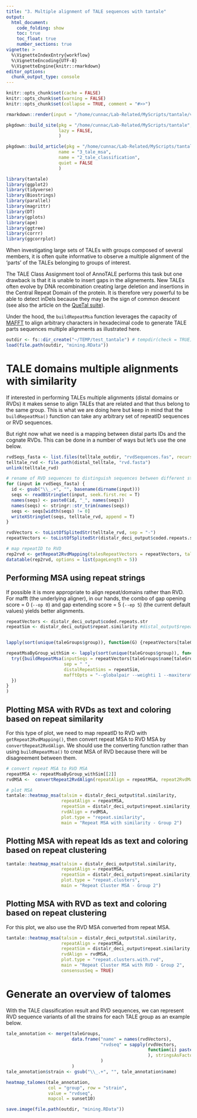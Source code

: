 ```yaml
---
title: "3. Multiple alignment of TALE sequences with tantale"
output: 
  html_document:
    code_folding: show
    toc: true
    toc_float: true
    number_sections: true
vignette: >
  %\VignetteIndexEntry{workflow}
  %\VignetteEncoding{UTF-8}
  %\VignetteEngine{knitr::rmarkdown}
editor_options: 
  chunk_output_type: console
---
```


```r
knitr::opts_chunk$set(cache = FALSE)
knitr::opts_chunk$set(warning = FALSE)
knitr::opts_chunk$set(collapse = TRUE, comment = "#>>")
```

```r
rmarkdown::render(input = "/home/cunnac/Lab-Related/MyScripts/tantale/vignettes/2_tale_classification.Rmd")

pkgdown::build_site(pkg = "/home/cunnac/Lab-Related/MyScripts/tantale",
                    lazy = FALSE,
                    )

pkgdown::build_article(pkg = "/home/cunnac/Lab-Related/MyScripts/tantale",
                    name = "3_tale_msa",
                    name = "2_tale_classification",
                    quiet = FALSE
                    )


```



```r
library(tantale)
library(ggplot2)
library(tidyverse)
library(Biostrings)
library(parallel)
library(magrittr)
library(DT)
library(gplots)
library(ape)
library(ggtree)
library(corrr)
library(ggcorrplot)
```

When investigating large sets of TALEs with groups composed of several members, it is often quite informative to observe a multiple alignment of the 'parts' of the TALEs belonging to groups of interest.  

The TALE Class Assignment tool of AnnoTALE performs this task but one drawback is that it is unable to insert gaps in the alignements. New TALEs often evolve by DNA recombination creating large deletion and insertions in the Central Repeat Domain of the protein. It is therefore very powerful to be able to detect inDels because they may be the sign of common descent (see also the article on the [QueTal suite](https://doi.org/10.3389/fpls.2015.00545)).

Under the hood, the `buildRepeatMsa` function leverages the capacity of [MAFFT](https://mafft.cbrc.jp/alignment/software/) to align arbitrary characters in hexadecimal code to generate TALE parts sequences multiple alignments as illustrated here.


```r
outdir <- fs::dir_create("~/TEMP/test_tantale") # tempdir(check = TRUE)
load(file.path(outdir, "mining.RData"))
```


# TALE domains multiple alignments with similarity

If interested in performing TALEs multiple alignments (distal domains or RVDs) it makes sense to align TALEs that are related and that thus belong to the same group. This is what we are doing here but keep in mind that the `buildRepeatMsa()` function can take any arbitrary set of repeatID sequences or RVD sequences.

But right now what we need is a mapping between distal parts IDs and the cognate RVDs. This can be done in a number of ways but let's use the one below.

```r

rvdSeqs_fasta <- list.files(telltale_outdir, "rvdSequences.fas", recursive = T, full.names = T)
telltale_rvd <- file.path(distal_telltale, "rvd.fasta")
unlink(telltale_rvd)

# rename of RVD sequences to distinguish sequences between different strains
for (input in rvdSeqs_fasta) {
  id <- gsub("\\_.+", "", basename(dirname(input)))
  seqs <- readBStringSet(input, seek.first.rec = T)
  names(seqs) <- paste0(id, "_", names(seqs))
  names(seqs) <- stringr::str_trim(names(seqs))
  seqs <- seqs[width(seqs) != 0]
  writeXStringSet(seqs, telltale_rvd, append = T)
}

rvdVectors <- toListOfSplitedStr(telltale_rvd, sep = "-")
repeatVectors <- toListOfSplitedStr(distalr_deci_output$coded.repeats.str, sep = " ")

# map repeatID to RVD
rep2rvd <- getRepeat2RvdMapping(talesRepeatVectors = repeatVectors, talesRvdVectors = rvdVectors)
datatable(rep2rvd, options = list(pageLength = 5))
```




## Performing MSA using repeat strings

If possible it is more appropriate to align repeat/domains rather than RVD. For mafft (the underlying aligner), in our hands, the combo of gap opening score = 0 (`--op 0`) and gap extending score = 5 (`--ep 5`) (the current default values) yields better alignments.


```r
repeatVectors <- distalr_deci_output$coded.repeats.str
repeatSim <- distalr_deci_output$repeat.similarity #distal_output$repeat.similarity


lapply(sort(unique(taleGroups$group)), function(G) {repeatVectors[taleGroups$name[taleGroups$group == G]]})

repeatMsaByGroup_withSim <- lapply(sort(unique(taleGroups$group)), function(G) {
  try({buildRepeatMsa(inputSeqs = repeatVectors[taleGroups$name[taleGroups$group == G]],
                      sep = " ",
                      distalRepeatSims = repeatSim,
                      mafftOpts = "--globalpair --weighti 1 --maxiterate 1000 --quiet --reorder --op 0 --ep 5 --thread 1")
  })
}
)
```



## Plotting MSA with RVDs as text and  coloring based on repeat similarity

For this type of plot, we need to map repeatID to RVD with `getRepeat2RvdMapping()`, then convert repeat MSA to RVD MSA by `convertRepeat2RvdAlign`. We should use the converting function rather than using `buildRepeatMsa()` to creat MSA of RVD because there will be disagreement between them.

```r
# convert repeat MSA to RVD MSA
repeatMSA <- repeatMsaByGroup_withSim[[2]]
rvdMSA <-  convertRepeat2RvdAlign(repeatAlign = repeatMSA, repeat2RvdMapping = rep2rvd)

# plot MSA
tantale::heatmap_msa(talsim = distalr_deci_output$tal.similarity,
                     repeatAlign = repeatMSA,
                     repeatSim = distalr_deci_output$repeat.similarity,
                     rvdAlign = rvdMSA,
                     plot.type = "repeat.similarity",
                     main = "Repeat MSA with similarity - Group 2")
```


## Plotting MSA with repeat Ids as text and coloring based on repeat clustering


```r
tantale::heatmap_msa(talsim = distalr_deci_output$tal.similarity,
                     repeatAlign = repeatMSA,
                     repeatSim = distalr_deci_output$repeat.similarity,
                     plot.type = "repeat.clusters",
                     main = "Repeat Cluster MSA - Group 2")
```


## Plotting MSA with RVD as text and coloring based on repeat clustering

For this plot, we also use the RVD MSA converted from repeat MSA.


```r
tantale::heatmap_msa(talsim = distalr_deci_output$tal.similarity,
                     repeatAlign = repeatMSA,
                     repeatSim = distalr_deci_output$repeat.similarity,
                     rvdAlign = rvdMSA,
                     plot.type = "repeat.clusters.with.rvd",
                     main = "Repeat Cluster MSA with RVD - Group 2",
                     consensusSeq = TRUE)
```

# Generate an overview of talomes

With the TALE classification result and RVD sequences, we can represent RVD sequence variants of all the strains for each TALE group as an example below.

```r
tale_annotation <- merge(taleGroups, 
                         data.frame("name" = names(rvdVectors),
                                    "rvdseq" = sapply(rvdVectors,
                                                      function(i) paste(i, collapse = "-")
                                                      ), stringsAsFactors = FALSE
                                    )
                         )
tale_annotation$strain <- gsub("\\_.+", "", tale_annotation$name)

heatmap_talomes(tale_annotation,
                col = "group", row = "strain",
                value = "rvdseq",
                mapcol = sunset10)
```



```r
save.image(file.path(outdir, "mining.RData"))
```



